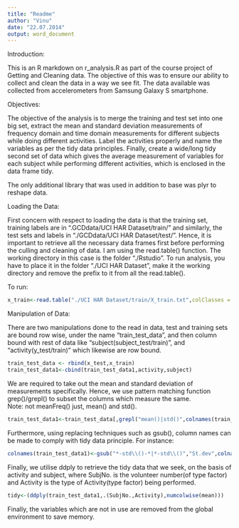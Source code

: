 ```yaml
---
title: "Readme"
author: "Vinu"
date: "22.07.2014"  
output: word_document
---
```

Introduction:

This is an R markdown on r_analysis.R as part of the course project of Getting and Cleaning data. The objective of this was to ensure our ability to collect and clean the data in a way we see fit. The data available was collected from accelerometers from Samsung Galaxy S smartphone. 

Objectives:

The objective of the analysis is to merge the training and test set into one big set, extract the mean and standard deviation measurements of frequency domain and time domain measurements for different subjects while doing different activities. Label the activities properly and name the variables as per the tidy data principles. Finally, create a wide/long tidy second set of data which gives the average measurement of variables for each subject while performing different activities, which is enclosed in the data frame tidy. 

The only additional library that was used in addition to base was plyr to reshape data.     

Loading the Data:

First concern with respect to loading the data is that the training set, training labels are in ".GCDdata/UCI HAR Dataset/train/" and similarly, the test sets and labels in "./GCDdata/UCI HAR Dataset/test/". Hence, it is important to retrieve all the necessary data frames first before performing the culling and cleaning of data. I am using the read.table() function. The working directory in this case is the folder "./Rstudio". To run analysis, you have to place it in the folder "./UCI HAR Dataset", make it the working directory and remove the prefix to it from all the read.table(). 

To run:
```r
x_train<-read.table("./UCI HAR Dataset/train/X_train.txt",colClasses = "numeric")
```

Manipulation of Data:

There are two manipulations done to the read in data, test and training sets are bound row wise, under the name
"train_test_data", and then column bound with rest of data like "subject(subject_test/train)", and "activity(y_test/train)" which likewise are row bound. 


```r
train_test_data <- rbind(x_test,x_train)
train_test_data1<-cbind(train_test_data1,activity,subject)
```

We are required to take out the mean and standard deviation of measurements specifically. Hence, we use pattern matching function grep()/grepl() to subset the columns which measure the same.  
Note: not meanFreq() just, mean() and std().

```r
train_test_data1<-train_test_data[,grepl("mean()|std()",colnames(train_test_data))]
```

Furthermore, using replacing techniques such as gsub(), column names can be made to comply with tidy data principle. For instance:

```r
colnames(train_test_data1)<-gsub("*-std\\()-*|*-std\\()","St.dev",colnames(train_test_data1))
```

Finally, we utilise ddply to retrieve the tidy data that we seek, on the basis of activity and subject, where SubjNo. is the volunteer number(of type factor) and Activity is the type of Activity(type factor) being performed.

```r
tidy<-(ddply(train_test_data1,.(SubjNo.,Activity),numcolwise(mean)))
```


Finally, the variables which are not in use are removed from the global environment to save memory.
